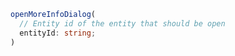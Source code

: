 ```typescript
openMoreInfoDialog(
  // Entity id of the entity that should be open
  entityId: string;
)
```